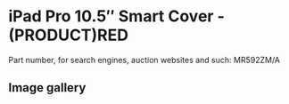 
# iPad Pro 10.5″ Smart Cover - (PRODUCT)RED

Part number, for search engines, auction websites and such: MR592ZM/A

## Image gallery

<div style={{ width: "768px" }}>
  <GalleryComponent
    images={[
      {
        original: "/everysource/MR592.png",
        thumbnail: "/everypreview/MR592.png",
      },
      {
        original: "/everysource/MR592_AV1_GOLD.png",
        thumbnail: "/everypreview/MR592_AV1_GOLD.png",
      },
      {
        original: "/everysource/MR592_AV1_ROSEGOLD.png",
        thumbnail: "/everypreview/MR592_AV1_ROSEGOLD.png",
      },
      {
        original: "/everysource/MR592_AV1_SILVER.png",
        thumbnail: "/everypreview/MR592_AV1_SILVER.png",
      },
      {
        original: "/everysource/MR592_AV1_SPACE_GRAY.png",
        thumbnail: "/everypreview/MR592_AV1_SPACE_GRAY.png",
      },
      {
        original: "/everysource/MR592_AV2.png",
        thumbnail: "/everypreview/MR592_AV2.png",
      },
      {
        original: "/everysource/MR592_AV3.png",
        thumbnail: "/everypreview/MR592_AV3.png",
      }
    ]}
  />
</div>